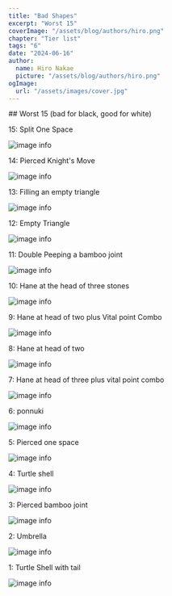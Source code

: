 ```yaml
---
title: "Bad Shapes"
excerpt: "Worst 15"
coverImage: "/assets/blog/authors/hiro.png"
chapter: "Tier list"
tags: "6"
date: "2024-06-16"
author:
  name: Hiro Nakae
  picture: "/assets/blog/authors/hiro.png"
ogImage:
  url: "/assets/images/cover.jpg"
---
```

<div className="mt-8"/>
## Worst 15 
(bad for black, good for white)
<div className="mt-4"/>

15: Split One Space

![image info](/assets/images/bad-shapes/15.webp)

<div className="mt-4"/>
14: Pierced Knight's Move

![image info](/assets/images/bad-shapes/14.webp)

<div className="mt-4"/>
13: Filling an empty triangle

![image info](/assets/images/bad-shapes/13.webp)

<div className="mt-4"/>
12: Empty Triangle

![image info](/assets/images/bad-shapes/12.webp)

<div className="mt-4"/>
11: Double Peeping a bamboo joint

![image info](/assets/images/bad-shapes/11.webp)

<div className="mt-4"/>
10: Hane at the head of three stones

![image info](/assets/images/bad-shapes/10.webp)

<div className="mt-4"/>
9: Hane at head of two plus Vital point Combo

![image info](/assets/images/bad-shapes/9.webp)

<div className="mt-4"/>
8: Hane at head of two

![image info](/assets/images/bad-shapes/8.webp)

<div className="mt-4"/>
7: Hane at head of three plus vital point combo

![image info](/assets/images/bad-shapes/7.webp)

<div className="mt-4"/>
6: ponnuki

![image info](/assets/images/bad-shapes/6.webp)

<div className="mt-4"/>
5: Pierced one space

![image info](/assets/images/bad-shapes/5.webp)

<div className="mt-4"/>
4: Turtle shell

![image info](/assets/images/bad-shapes/4.webp)

<div className="mt-4"/>
3: Pierced bamboo joint

![image info](/assets/images/bad-shapes/3.webp)

<div className="mt-4"/>
2: Umbrella

![image info](/assets/images/bad-shapes/2.webp)

<div className="mt-4"/>
1: Turtle Shell with tail

![image info](/assets/images/bad-shapes/1.webp)

<div className="mt-8"/>

